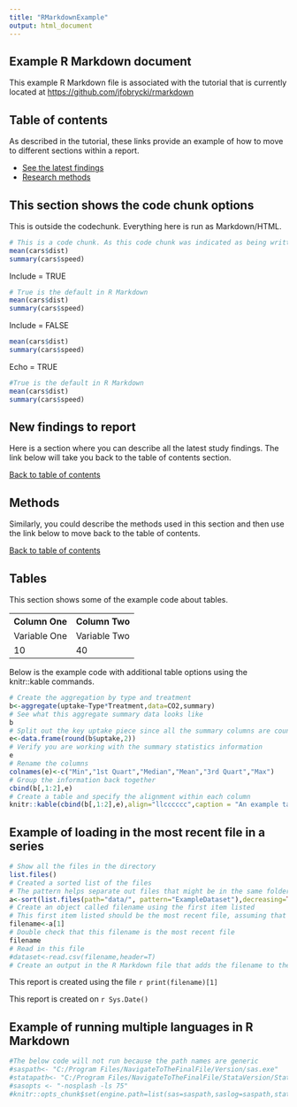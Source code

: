 ```yaml
---
title: "RMarkdownExample"
output: html_document
---
```


## Example R Markdown document

This example R Markdown file is associated with the tutorial that is currently located at <a href="https://github.com/jfobrycki/rmarkdown" target="_blank">https://github.com/jfobrycki/rmarkdown</a>

## Table of contents {#toc}

As described in the tutorial, these links provide an example of how to move to different sections within a report.

* [See the latest findings](#newfindings)
* [Research methods](#methods)

## This section shows the code chunk options

This is outside the codechunk. Everything here is run as Markdown/HTML.

```r
# This is a code chunk. As this code chunk was indicated as being written in R, everything in this code chunk runs as it would in R.
mean(cars$dist)
summary(cars$speed)
```

Include = TRUE

```r
# True is the default in R Markdown
mean(cars$dist)
summary(cars$speed)
```

Include = FALSE

```r
mean(cars$dist)
summary(cars$speed)
```

Echo = TRUE

```r
#True is the default in R Markdown
mean(cars$dist)
summary(cars$speed)
```


## New findings to report {#newfindings}

Here is a section where you can describe all the latest study findings. The link below will take you back to the table of contents section.

[Back to table of contents](#toc)

## Methods {#methods}

Similarly, you could describe the methods used in this section and then use the link below to move back to the table of contents.

[Back to table of contents](#toc)


## Tables

This section shows some of the example code about tables. 

 <table style="width:50%">
  <tr>
    <th>Column One</th>
    <th>Column Two</th>
  </tr>
  <tr>
    <td>Variable One</td>
    <td>Variable Two</td>
  </tr>
  <tr>
    <td>10</td>
    <td>40</td>
  </tr>
</table> 

Below is the example code with additional table options using the knitr::kable commands.

```r
# Create the aggregation by type and treatment
b<-aggregate(uptake~Type*Treatment,data=CO2,summary)
# See what this aggregate summary data looks like
b
# Split out the key uptake piece since all the summary columns are counted as only one column
e<-data.frame(round(b$uptake,2))
# Verify you are working with the summary statistics information
e
# Rename the columns
colnames(e)<-c("Min","1st Quart","Median","Mean","3rd Quart","Max")
# Group the information back together
cbind(b[,1:2],e) 
# Create a table and specify the alignment within each column
knitr::kable(cbind(b[,1:2],e),align="llcccccc",caption = "An example table caption.")
```


## Example of loading in the most recent file in a series

```r
# Show all the files in the directory
list.files()
# Created a sorted list of the files
# The pattern helps separate out files that might be in the same folder but not have the same naming structure
a<-sort(list.files(path="data/", pattern="ExampleDataset"),decreasing=TRUE)
# Create an object called filename using the first item listed
# This first item listed should be the most recent file, assuming that the files are numbered by date, for example.
filename<-a[1]
# Double check that this filename is the most recent file
filename
# Read in this file
#dataset<-read.csv(filename,header=T)
# Create an output in the R Markdown file that adds the filename to the report directly. This provides a double check for knowing which dataset is used for the entire report.
```

This report is created using the file `r print(filename)[1]`

This report is created on `r Sys.Date()`

## Example of running multiple languages in R Markdown

```r
#The below code will not run because the path names are generic
#saspath<- "C:/Program Files/NavigateToTheFinalFile/Version/sas.exe"
#statapath<- "C:/Program Files/NavigateToTheFinalFile/StataVersion/Stata.exe"
#sasopts <- "-nosplash -ls 75"
#knitr::opts_chunk$set(engine.path=list(sas=saspath,saslog=saspath,stata=statapath),engine.opts=list(sas=sasopts,saslog=sasopts),comment=NA)
```